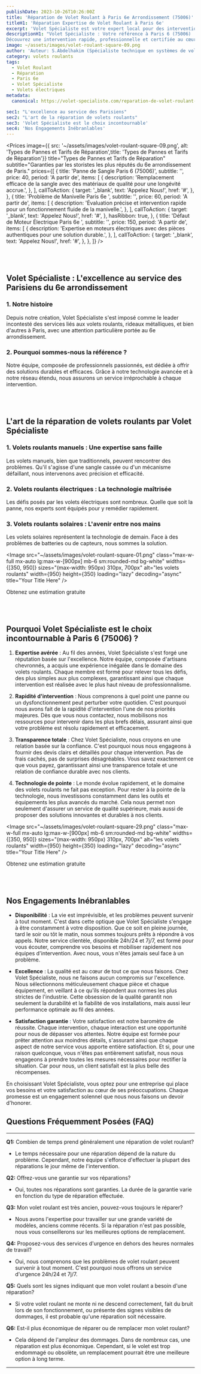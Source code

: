 ```yaml
---
publishDate: 2023-10-26T10:26:00Z
title: 'Réparation de Volet Roulant à Paris 6e Arrondissement (75006)'
titleH1: 'Réparation Expertise de Volet Roulant à Paris 6e'
excerpt: 'Volet Spécialiste est votre expert local pour des interventions rapides, professionnelles et certifiées dans le 6e arrondissement de Paris. Découvrez nos services.'
descriptionH1: "Volet Spécialiste : Votre référence à Paris 6 (75006)
Découvrez une intervention rapide, professionnelle et certifiée au cœur du 6e arrondissement. Pour un service inégalé et une tranquillité d'esprit garantie, contactez-nous dès maintenant et appelez au ☎ 01 85 49 07 07 ."
image: ~/assets/images/volet-roulant-square-09.png
author: 'Auteur: S.Abdelhakim (Spécialiste technique en systèmes de volets roulants)'
category: volets roulants
tags:
  - Volet Roulant
  - Réparation
  - Paris 6e
  - Volet Spécialiste
  - Volets électriques
metadata:
  canonical: https://volet-specialiste.com/reparation-de-volet-roulant-a-paris-6

sec1: "L'excellence au service des Parisiens"
sec2: "L'art de la réparation de volets roulants"
sec3: 'Volet Spécialiste est le choix incontournable'
sec4: 'Nos Engagements Inébranlables'
---
```



<Prices
  image={{
    src: '~/assets/images/volet-roulant-square-09.png',
    alt: 'Types de Pannes et Tarifs de Réparation',title: 'Types de Pannes et Tarifs de Réparation'}}
  title="Types de Pannes et Tarifs de Réparation"
  subtitle="Garanties par les storistes les plus réputés du 6e arrondissement de Paris."
  prices={[
    {
      title: 'Panne de Sangle Paris 6 (75006)',
      subtitle: '',
      price: 40,
      period: 'A partir de',
      items: [
        {
          description: 'Remplacement efficace de la sangle avec des matériaux de qualité pour une longévité accrue.',
        },
      ],
      callToAction: {
        target: '_blank',
        text: 'Appelez Nous!',
        href: '#',
      },
    },
    {
      title: 'Problème de Manivelle Paris 6e ',
      subtitle: '',
      price: 60,
      period: 'A partir de',
      items: [
        {
          description: 'Évaluation précise et intervention rapide pour un fonctionnement fluide de la manivelle.',
        },
      ],
      callToAction: {
        target: '_blank',
        text: 'Appelez Nous!',
        href: '#',
      },
      hasRibbon: true,
    },
    {
      title: 'Défaut de Moteur Électrique Paris 6e ',
      subtitle: '',
      price: 150,
      period: 'A partir de',
      items: [
        {
          description: 'Expertise en moteurs électriques avec des pièces authentiques pour une solution durable.',
        },
      ],
      callToAction: {
        target: '_blank',
        text: 'Appelez Nous!',
        href: '#',
      },
    },
  ]}
/>

<a id="section1"></a>
<br />
<br />

## **Volet Spécialiste : L'excellence au service des Parisiens du 6e arrondissement**

### 1. Notre histoire

Depuis notre création, Volet Spécialiste s'est imposé comme le leader incontesté des services liés aux volets roulants, rideaux métalliques, et bien d'autres à Paris, avec une attention particulière portée au 6e arrondissement.

### 2. Pourquoi sommes-nous la référence ?

Notre équipe, composée de professionnels passionnés, est dédiée à offrir des solutions durables et efficaces. Grâce à notre technologie avancée et à notre réseau étendu, nous assurons un service irréprochable à chaque intervention.

<a id="section2"></a>
<br />
<br />

## **L'art de la réparation de volets roulants par Volet Spécialiste**

### 1. Volets roulants manuels : Une expertise sans faille

Les volets manuels, bien que traditionnels, peuvent rencontrer des problèmes. Qu'il s'agisse d'une sangle cassée ou d'un mécanisme défaillant, nous intervenons avec précision et efficacité.

### 2. Volets roulants électriques : La technologie maîtrisée

Les défis posés par les volets électriques sont nombreux. Quelle que soit la panne, nos experts sont équipés pour y remédier rapidement.

### 3. Volets roulants solaires : L'avenir entre nos mains

Les volets solaires représentent la technologie de demain. Face à des problèmes de batteries ou de capteurs, nous sommes la solution.

<Image
  src="~/assets/images/volet-roulant-square-01.png"
  class="max-w-full mx-auto lg:max-w-[900px] mb-6 sm:rounded-md bg-white"
  widths={[350, 950]}
  sizes="(max-width: 950px) 310px, 700px"
  alt="les volets roulants"
  width={950}
  height={350}
  loading="lazy"
  decoding="async"
  title="Your Title Here"
/>

<div class="md:hidden">
  <TelMob
    callToAction={{
      text: 'Appelez Nous',
      href: 'tel:01 85 49 07 07',
    }}
  >
    <Fragment slot="title">Obtenez une estimation gratuite</Fragment>
  </TelMob>
</div>

<a id="section3"></a>
<br />
<br />

## Pourquoi Volet Spécialiste est le choix incontournable à Paris 6 (75006) ?

1. **Expertise avérée** : Au fil des années, Volet Spécialiste s'est forgé une réputation basée sur l'excellence. Notre équipe, composée d'artisans chevronnés, a acquis une expérience inégalée dans le domaine des volets roulants. Chaque membre est formé pour relever tous les défis, des plus simples aux plus complexes, garantissant ainsi que chaque intervention est réalisée avec le plus haut niveau de professionnalisme.

2. **Rapidité d'intervention** : Nous comprenons à quel point une panne ou un dysfonctionnement peut perturber votre quotidien. C'est pourquoi nous avons fait de la rapidité d'intervention l'une de nos priorités majeures. Dès que vous nous contactez, nous mobilisons nos ressources pour intervenir dans les plus brefs délais, assurant ainsi que votre problème est résolu rapidement et efficacement.

3. **Transparence totale** : Chez Volet Spécialiste, nous croyons en une relation basée sur la confiance. C'est pourquoi nous nous engageons à fournir des devis clairs et détaillés pour chaque intervention. Pas de frais cachés, pas de surprises désagréables. Vous savez exactement ce que vous payez, garantissant ainsi une transparence totale et une relation de confiance durable avec nos clients.

4. **Technologie de pointe** : Le monde évolue rapidement, et le domaine des volets roulants ne fait pas exception. Pour rester à la pointe de la technologie, nous investissons constamment dans les outils et équipements les plus avancés du marché. Cela nous permet non seulement d'assurer un service de qualité supérieure, mais aussi de proposer des solutions innovantes et durables à nos clients.

<Image
  src="~/assets/images/volet-roulant-square-29.png"
  class="max-w-full mx-auto lg:max-w-[900px] mb-6 sm:rounded-md bg-white"
  widths={[350, 950]}
  sizes="(max-width: 950px) 310px, 700px"
  alt="les volets roulants"
  width={950}
  height={350}
  loading="lazy"
  decoding="async"
  title="Your Title Here"
/>

<div class="md:hidden">
  <TelMob
    callToAction={{
      text: 'Appelez Nous',
      href: 'tel:01 85 49 07 07',
    }}
  >
    <Fragment slot="title">Obtenez une estimation gratuite</Fragment>
  </TelMob>
</div>

<a id="section4"></a>
<br />
<br />

## **Nos Engagements Inébranlables**

- **Disponibilité** : La vie est imprévisible, et les problèmes peuvent survenir à tout moment. C'est dans cette optique que Volet Spécialiste s'engage à être constamment à votre disposition. Que ce soit en pleine journée, tard le soir ou tôt le matin, nous sommes toujours prêts à répondre à vos appels. Notre service clientèle, disponible 24h/24 et 7j/7, est formé pour vous écouter, comprendre vos besoins et mobiliser rapidement nos équipes d'intervention. Avec nous, vous n'êtes jamais seul face à un problème.

- **Excellence** : La qualité est au cœur de tout ce que nous faisons. Chez Volet Spécialiste, nous ne faisons aucun compromis sur l'excellence. Nous sélectionnons méticuleusement chaque pièce et chaque équipement, en veillant à ce qu'ils répondent aux normes les plus strictes de l'industrie. Cette obsession de la qualité garantit non seulement la durabilité et la fiabilité de vos installations, mais aussi leur performance optimale au fil des années.
- **Satisfaction garantie** : Votre satisfaction est notre baromètre de réussite. Chaque intervention, chaque interaction est une opportunité pour nous de dépasser vos attentes. Notre équipe est formée pour prêter attention aux moindres détails, s'assurant ainsi que chaque aspect de notre service vous apporte entière satisfaction. Et si, pour une raison quelconque, vous n'êtes pas entièrement satisfait, nous nous engageons à prendre toutes les mesures nécessaires pour rectifier la situation. Car pour nous, un client satisfait est la plus belle des récompenses.

En choisissant Volet Spécialiste, vous optez pour une entreprise qui place vos besoins et votre satisfaction au cœur de ses préoccupations. Chaque promesse est un engagement solennel que nous nous faisons un devoir d'honorer.

## Questions Fréquemment Posées (FAQ)

---

**Q1:** Combien de temps prend généralement une réparation de volet roulant?

- Le temps nécessaire pour une réparation dépend de la nature du problème. Cependant, notre équipe s'efforce d'effectuer la plupart des réparations le jour même de l'intervention.

**Q2:** Offrez-vous une garantie sur vos réparations?

- Oui, toutes nos réparations sont garanties. La durée de la garantie varie en fonction du type de réparation effectuée.

**Q3:** Mon volet roulant est très ancien, pouvez-vous toujours le réparer?

- Nous avons l'expertise pour travailler sur une grande variété de modèles, anciens comme récents. Si la réparation n'est pas possible, nous vous conseillerons sur les meilleures options de remplacement.

**Q4:** Proposez-vous des services d'urgence en dehors des heures normales de travail?

- Oui, nous comprenons que les problèmes de volet roulant peuvent survenir à tout moment. C'est pourquoi nous offrons un service d'urgence 24h/24 et 7j/7.

**Q5:** Quels sont les signes indiquant que mon volet roulant a besoin d'une réparation?

- Si votre volet roulant ne monte ni ne descend correctement, fait du bruit lors de son fonctionnement, ou présente des signes visibles de dommages, il est probable qu'une réparation soit nécessaire.

**Q6:** Est-il plus économique de réparer ou de remplacer mon volet roulant?

- Cela dépend de l'ampleur des dommages. Dans de nombreux cas, une réparation est plus économique. Cependant, si le volet est trop endommagé ou obsolète, un remplacement pourrait être une meilleure option à long terme.

---
